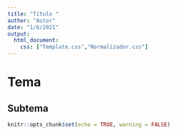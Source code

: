 ```yaml
---
title: "Título "
author: "Autor"
date: "1/6/2021"
output: 
  html_document:
    css: ["Template.css","Normalizador.css"]
---
```


# Tema

## Subtema
```r
knitr::opts_chunk$set(echo = TRUE, warning = FALSE)

```

```r

```



